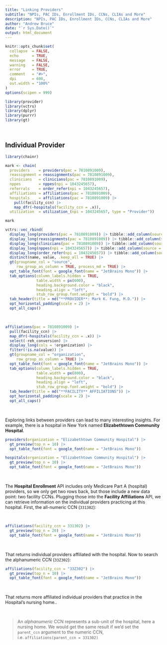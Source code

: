 ```yaml
---
title: "Linking Providers"
subtitle: "NPIs, PAC IDs, Enrollment IDs, CCNs, CLIAs and More"
description: "NPIs, PAC IDs, Enrollment IDs, CCNs, CLIAs and More"
author: "Andrew Bruce"
date: "`r Sys.Date()`"
output: html_document
---
```


```r
knitr::opts_chunk$set(
  collapse  = FALSE,
  echo      = TRUE, 
  message   = FALSE, 
  warning   = FALSE,
  error     = TRUE,
  comment   = "#>",
  dpi       = 600, 
  out.width = "100%"
)
options(scipen = 999)
```


```r
library(provider)
library(vctrs)
library(dplyr)
library(purrr)
library(gt)
```


<br>

## Individual Provider

```r
library(chainr)

mark <- chain(
  providers    = providers(pac = 7810891009),
  reassignment = reassignments(pac = 7810891009),
  clinicians   = clinicians(pac = 7810891009),
  nppes        = nppes(npi = 1043245657),
  referrals    = order_refer(npi = 1043245657),
  affiliations = affiliations(pac = 7810891009),
  hospitals    = affiliations(pac = 7810891009) |> 
    pull(facility_ccn) |> 
    map_dfr(~hospitals(facility_ccn = .x)),
  utilization  = utilization_(npi = 1043245657, type = "Provider"))

mark
```


```r
vctrs::vec_rbind(
  display_long(providers(pac = 7810891009)) |> tibble::add_column(source = "`providers()`"),
  display_long(reassignments(pac = 7810891009)) |> tibble::add_column(source = "`reassignments()`"),
  display_long(clinicians(pac = 7810891009)) |> tibble::add_column(source = "`clinicians()`"),
  display_long(nppes(npi = 1043245657)) |> tibble::add_column(source = "`nppes()`"),
  display_long(order_refer(npi = 1043245657)) |> tibble::add_column(source = "`order_refer()`")) |> 
  distinct(name, value, .keep_all = TRUE) |> 
  gt(groupname_col = "source", 
     row_group_as_column = TRUE, process_md = TRUE) |> 
  opt_table_font(font = google_font(name = "JetBrains Mono")) |> 
  tab_options(column_labels.hidden = TRUE, 
              table.width = px(600),
              heading.background.color = "black",
              heading.align = "left", 
              stub_row_group.font.weight = "bold") |> 
  tab_header(title = md("**PROVIDER**: Mark K. Fung, M.D.")) |> 
  opt_horizontal_padding(scale = 2) |> 
  opt_all_caps()
```

<br>

```r
affiliations(pac = 7810891009) |> 
  pull(facility_ccn) |>
  map_dfr(~hospitals(facility_ccn = .x)) |> 
  select(-reh_conversion) |> 
  display_long(cols = !organization) |> 
  filter(!is.na(value)) |> 
  gt(groupname_col = "organization", 
     row_group_as_column = TRUE) |> 
  opt_table_font(font = google_font(name = "JetBrains Mono")) |> 
  tab_options(column_labels.hidden = TRUE, 
              table.width = px(800),
              heading.background.color = "black",
              heading.align = "left", 
              stub_row_group.font.weight = "bold") |> 
  tab_header(title = md("**FACILITY** AFFILIATIONS")) |> 
  opt_horizontal_padding(scale = 2) |> 
  opt_all_caps()
```


<br>

Exploring links between providers can lead to many interesting insights. For example, there is a hospital in New York named **Elizabethtown Community Hospital**. 

```r
providers(organization = "Elizabethtown Community Hospital") |> 
  gt_preview(top_n = 10) |> 
  opt_table_font(font = google_font(name = "JetBrains Mono"))
```



```r
hospitals(organization = "Elizabethtown Community Hospital") |> 
  gt_preview(top_n = 10) |> 
  opt_table_font(font = google_font(name = "JetBrains Mono"))
```

<br>

The **Hospital Enrollment** API includes only Medicare Part A (hospital) providers, so we only get two rows back, but those include a new data point: two facility CCNs. Plugging those into the **Facility Affiliations** API, we can retrieve information on the individual providers practicing at this hospital. First, the all-numeric CCN (`331302`):

<br>

```r
affiliations(facility_ccn = 331302) |> 
  gt_preview(top_n = 20) |> 
  opt_table_font(font = google_font(name = "JetBrains Mono"))
```


<br>

That returns individual providers affiliated with the hospital. Now to search the alphanumeric CCN (`33Z302`):


```r
affiliations(facility_ccn = "33Z302") |> 
  gt_preview(top_n = 10) |> 
  opt_table_font(font = google_font(name = "JetBrains Mono"))
```

<br>

That returns more affiliated individual providers that practice in the Hospital's nursing home..

<br>

> An *alphanumeric* CCN represents a sub-unit of the hospital, here a nursing home. We would get the same result if we'd set the `parent_ccn` argument to the numeric CCN, i.e. `affiliations(parent_ccn = 331302)`


